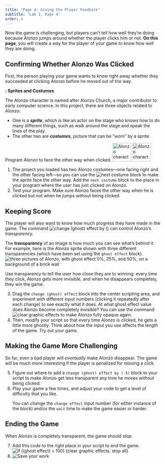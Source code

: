 ```yaml
---
title: "Page 4: Giving the Player Feedback"
subtitle: "Lab 1, Page 4"
order: 4
---
```


```{=html}
<script type="text/javascript" src="/utilities/gifffer.min.js"></script>
```
```{=html}
<script type="text/javascript">window.onload = function() {Gifffer();}</script>
```
<link rel="stylesheet" type="text/css" href="/css/bjc-gifffer.css">

::: learn
Now the game is challenging, but players can't tell how well they're doing because Alonzo jumps around whether the player clicks him or not. <strong>On this page</strong>, you will create a way for the player of your game to know how well they are doing.
:::

<h2>Confirming Whether Alonzo Was Clicked</h2>

<p>First, the person playing your game wants to know right away whether they succeeded at clicking Alonzo before he moved out of the way.</p>

::: vocabFullWidth
<strong>: Sprites and Costumes</strong>

<p>

The Alonzo character is named after Alonzo Church, a major contributor to early computer science. In this project, there are three objects related to Alonzo:

<ul>

<li>One is a <em><strong>sprite</strong></em>, which is like an actor on the stage who knows how to do many different things, such as walk around the stage and speak the lines of the play.</li>

<li>The other two are <em><strong>costumes</strong></em>, picture that can be "worn" by a sprite.</li>

</ul>

</p>
:::

::: forYouToDo
Program Alonzo to face the other way when clicked. <img src="/img/1-introduction/alonzo.png" title="Alonzo character" alt="Alonzo character" height="60"/> <img src="/img/1-introduction/alonzo-flipped-other-way.png" title="Alonzo character flipped to face the other way" alt="Alonzo character flipped to face the other way" height="60"/> <!--<a class="index-term anchor" id="next costume</code>">&nbsp;</a>-->

<ol>

<li>The project you loaded has two Alonzo costumes---one facing right and the other facing left---so you can use the <img src="/img/blocks/next-costume.png" alt="next costume"/> block to make the sprite face the other way. Add the <code>next costume</code> block to the place in your program where the user has just clicked on Alonzo.</li>

<li>Test your program. Make sure Alonzo faces the other way when he is clicked but not when he jumps without being clicked.</li>

</ol>
:::

<h2>Keeping Score</h2>

<!--<a class="index-term anchor" id="change effect</code>">&nbsp;</a>-->

<p>The player will also want to know how much progress they have made in the game. The command <img src="/img/1-introduction/ghosteffect.png" title="change (ghost) effect by ()" alt="change (ghost) effect by ()"/> can control Alonzo's <em>transparency</em>.</p>

::: vocabFullWidth
<p>The <strong>transparency</strong> of an image is how much you can see what's behind it. For example, here is the Alonzo sprite shown with three different transparencies (which have been set using the <code>ghost effect</code> block).<br /> <img src="/img/1-introduction/transparency2.png" title="three pictures of Alonzo, with ghost effect 0%, 25%, and 50%, on a background of a brick wall" alt="three pictures of Alonzo, with ghost effect 0%, 25%, and 50%, on a background of a brick wall" class="indent"/></p>
:::

::: forYouToDo
<p>Use transparency to tell the user how close they are to winning: every time they click, Alonzo gets more invisible, and when he disappears completely, they win the game.</p>

<!--<a class="index-term anchor" id="clear graphics effects</code>">&nbsp;</a>-->

<ol start="3">

<li>Drag the <code>change (ghost) effect</code> block into the center scripting area, and experiment with different input numbers (clicking it repeatedly after each change) to see exactly what it does. At what ghost effect value does Alonzo become completely invisible? You can use the command <img src="/img/1-introduction/clear-graphic-effects.png" alt="clear graphic effects"/> to make Alonzo fully opaque again.</li>

<li>Then, modify your script so that every time Alonzo is clicked, he gets a little more ghostly. Think about how the input you use affects the length of the game. Try out your game.</li>

</ol>
:::

<h2>Making the Game More Challenging</h2>

<p>So far, even a bad player will <em>eventually</em> make Alonzo disappear. The game will be much more interesting if the player is penalized for missing a click.</p>

::: forYouToDo
<ol start="5">

<li>Figure out where to add a <code>change (ghost) effect by (-5)</code> block to your script to make Alonzo get less transparent any time he moves <em>without</em> being clicked.</li>

<li>Play your game a few times, and adjust your code to get a level of difficulty that you like.</li>

::: endnote
You can change the <code>change effect</code> input number (for either instance of the block) and/or the <code>wait</code> time to make the game easier or harder.
:::

</ol>
:::

<h2>Ending the Game</h2>

::: forYouToDo
<p>When Alonzo is completely transparent, the game should <em>stop.</em></p>

<ol start="7">

<li>Add this code to the right place in your script to end the game.<br /> <img src="/img/1-introduction/if-done-stop.png" title="if ((ghost effect) = 100) {clear graphic effects, stop all}" alt="if ((ghost effect) = 100) {clear graphic effects, stop all}" class="indent"/></li>

<li><img src="/img/icons/save-now.png" title="Save your work" alt="Save your work" class="inline"/></li>

</ol>
:::

</body>

</html>
